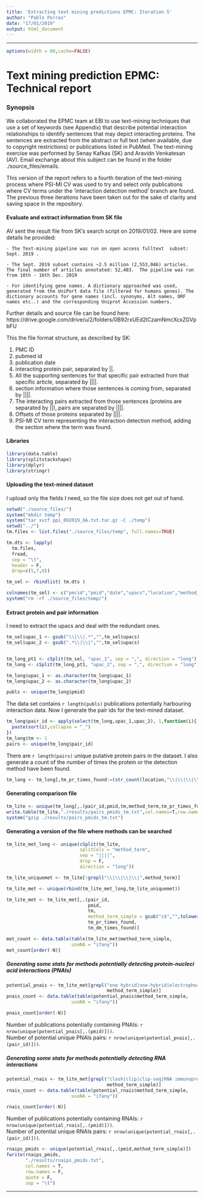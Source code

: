 ```yaml
---
title: 'Extracting text mining predictions EPMC: Iteration 5'
author: "Pablo Porras"
date: "17/01/2019"
output: html_document
---
```


---
```r
options(width = 80,cache=FALSE)
```
Text mining prediction EPMC: Technical report
========================================================

### Synopsis

We collaborated the EPMC team at EBI to use text-mining techniques that use a set of keywords (see Appendix) that describe potential interaction relationships to identify sentences that may depict interacting proteins. The sentences are extracted from the abstract or full text (when available, due to copyright restrictions) or publications listed in PubMed. The text-mining exercise was performed by Senay Kafkas (SK) and Aravidn Venkatesan (AV). Email exchange about this subject can be found in the folder ./source_files/emails. 

This version of the report refers to a fourth iteration of the text-mining process where PSI-MI CV was used to try and select only publications where CV terms under the 'interaction detection method' branch are found. The previous three iterations have been taken out for the sake of clarity and saving space in the repository. 

#### Evaluate and extract information from SK file

AV sent the result file from SK's search script on 2019/01/02. Here are some details he provided:  

    - The Text-mining pipeline was run on open access fulltext  subset:   Sept. 2019 .

    - The Sept. 2019 subset contains ~2.5 million (2,553,046) articles. The final number of articles annotated: 52,403.  The pipeline was run from 10th - 16th Dec. 2019

    - For identifying gene names. A dictionary approached was used, generated from the UniPort data file (filtered for humans genes). The dictionary accounts for gene names (incl. synonyms, Alt names, ORF names etc..) and the corresponding Uniprot Accession numbers. 

Further details and source file can be found here: https://drive.google.com/drive/u/2/folders/0B92rxUEd2lCzamNmcXcxZGVpbFU

This the file format structure, as described by SK:

  1. PMC ID
  2. pubmed id
  3. publication date
  4. interacting protein pair, separated by ||. 
  5. All the supporting sentences for that specific pair extracted from that specific article, separated by ||||.
  6. section information where those sentences is coming from, separated by ||||.
  7. The interacting pairs extracted from those sentences (proteins are separated by ||), pairs are separated by ||||.
  8. Offsets of those proteins separated by ||||.
  9. PSI-MI CV term representing the interaction detection method, adding the section where the term was found. 
  
#### Libraries
```r
library(data.table)
library(splitstackshape)
library(dplyr)
library(stringr)
```

#### Uploading the text-mined dataset

I upload only the fields I need, so the file size does not get out of hand. 

```r
setwd("./source_files/")
system("mkdir temp")
system("tar xvzf ppi_092019_OA.txt.tar.gz -C ./temp")
setwd("../")
tm.files <- list.files("./source_files/temp", full.names=TRUE)

tm.dts <- lapply(
  tm.files, 
  fread, 
  sep = "\t",
  header = F, 
  drop=c(5,7,8))

tm_sel <- rbindlist( tm.dts )

colnames(tm_sel) <- c("pmcid","pmid","date","upacs","location","method_term")
system("rm -rf ./source_files/temp/")
```

#### Extract protein and pair information

I need to extract the upacs and deal with the redundant ones. 
```r
tm_sel$upac_1 <- gsub("\\|\\|.*","",tm_sel$upacs)
tm_sel$upac_2 <- gsub(".*\\|\\|","",tm_sel$upacs)


tm_long_pt1 <- cSplit(tm_sel, "upac_1", sep = ",", direction = "long")
tm_long <- cSplit(tm_long_pt1, "upac_2", sep = ",", direction = "long")

tm_long$upac_1 <- as.character(tm_long$upac_1)
tm_long$upac_2 <- as.character(tm_long$upac_2)

publs <- unique(tm_long$pmid)
```

The data set contains `r length(publs)` publications potentially harbouring interaction data. Now I generate the pair ids for the text-mined dataset.

```r

tm_long$pair_id <- apply(select(tm_long,upac_1,upac_2), 1,function(i){
  paste(sort(i),collapse = "_")
})
tm_long$tm <- 1
pairs <- unique(tm_long$pair_id)
```

There are `r length(pairs)` unique putative protein pairs in the dataset. I also generate a count of the number of times the protein or the detection method have been found. 

```r

tm_long <- tm_long[,tm_pr_times_found:=(str_count(location,"\\|\\|\\|\\|")+1)][,tm_dm_times_found:=(str_count(method_term,"\\|\\|\\|\\|")+1)]    
```

#### Generating comparison file

```r
tm_lite <- unique(tm_long[,.(pair_id,pmid,tm,method_term,tm_pr_times_found,tm_dm_times_found)])
write.table(tm_lite,"./results/pairs_pmids_tm.txt",col.names=T,row.names=F,quote=F,sep="\t")
system("gzip ./results/pairs_pmids_tm.txt")
```
#### Generating a version of the file where methods can be searched

```r
tm_lite_met_long <- unique(cSplit(tm_lite,
                           splitCols = "method_term",
                           sep = "||||",
                           drop = F,
                           direction = "long"))

tm_lite_uniquemet <- tm_lite[!grepl("\\|\\|\\|\\|",method_term)]

tm_lite_met <- unique(rbind(tm_lite_met_long,tm_lite_uniquemet))

tm_lite_met <- tm_lite_met[,.(pair_id,
                              pmid,
                              tm,
                              method_term_simple = gsub("s$","",tolower(gsub("__.*","",method_term))),
                              tm_pr_times_found,
                              tm_dm_times_found)]

met_count <- data.table(table(tm_lite_met$method_term_simple,
                        useNA = "ifany"))
met_count[order(-N)]
```

##### Generating some stats for methods potentially detecting protein-nucleci acid interactions (PNAIs)
```r
potential_pnais <- tm_lite_met[grepl("one hybrid|one-hybrid|electrophoretic mobility shift assay|emsa|chromatin immunoprecipitation|chip|crac|y1h|clip",
                                     method_term_simple)]
pnais_count <- data.table(table(potential_pnais$method_term_simple,
                        useNA = "ifany"))

pnais_count[order(-N)]
```
Number of publications potentially containing PNAIs: `r nrow(unique(potential_pnais[,.(pmid)]))`.  
Number of potential unique PNAIs pairs: `r nrow(unique(potential_pnais[,.(pair_id)]))`.   

##### Generating some stats for methods potentially detecting RNA interactions
```r
potential_rnais <- tm_lite_met[grepl("clash|clip|clip-seq|RNA immunoprecipitation|chemical rna modification plus base pairing prediction|miRNA interference luciferase assay|chemical rna modification plus base pairing prediction|cross-linking, ligation, and sequencing of hybrids|CLASH|cross linking immunoprecipitation|UV cross-linking immunoprecipitation combined with high-throughput sequencing|HITS-CLIP|CLIP-Seq",
                                     method_term_simple)]
rnais_count <- data.table(table(potential_rnais$method_term_simple,
                        useNA = "ifany"))

rnais_count[order(-N)]
```
Number of publications potentially containing RNAIs: `r nrow(unique(potential_rnais[,.(pmid)]))`.  
Number of potential unique RNAIs pairs: `r nrow(unique(potential_rnais[,.(pair_id)]))`.

```r
rnaips_pmids <- unique(potential_rnais[,.(pmid,method_term_simple)])
fwrite(rnaips_pmids,
       "./results/rnaips_pmids.txt",
       col.names = T,
       row.names = F,
       quote = F,
       sep = "\t")
```
************************************************************